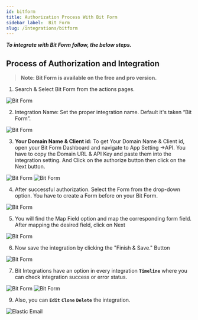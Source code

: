 ```yaml
---
id: bitform
title: Authorization Process With Bit Form
sidebar_label:  Bit Form
slug: /integrations/bitform
---
```


***To integrate with Bit Form follow, the below steps.***

## Process of Authorization and Integration
> **Note: Bit Form is available on the free and pro version.**

1. Search & Select Bit Form from the actions pages.
 <Image src="actions/bit-form/select-bit-form" alt="Bit Form" w="1020" h="350" />


2. Integration Name: Set the proper integration name. Default it's taken “Bit Form”.
 <Image src="actions/bit-form/integration-name" alt="Bit Form" w="1020" h="350" />


3. **Your Domain Name & Client id:**  To get Your Domain Name & Client id, open your Bit Form Dashboard and navigate to App Setting ->API. You have to copy the Domain URL & API Key and paste them into the integration setting. And Click on the authorize button then click on the Next button. 

 <Image src="actions/bit-form/domain-url-client-id" alt="Bit Form" w="1020" h="350" />
 <Image src="actions/bit-form/get-domail-url-api-key" alt="Bit Form" w="1020" h="350" />


4. After successful authorization. Select the Form from the drop-down option. You have to create a Form before on your Bit Form. 
 <Image src="actions/bit-form/select-bit-form" alt="Bit Form" w="1020" h="350" />

5. You will find the Map Field option and map the corresponding form field. After mapping the desired field, click on Next
 <Image src="actions/bit-form/select-bit-form" alt="Bit Form" w="1020" h="350" />

6. Now save the integration by clicking the "Finish & Save." Button
 <Image src="actions/bit-form/finish-and-save" alt="Bit Form" w="1020" h="350" />

7. Bit Integrations have an option in every integration **`Timeline`** where you can check integration success or error status.
 <Image src="actions/bit-form/timeline" alt="Bit Form" w="1020" h="350" />
 <Image src="actions/bit-form/sucess-or-error-status" alt="Bit Form" w="1020" h="350" />

9. Also, you can **`Edit`** **`Clone`** **`Delete`** the integration.

 <Image src="actions/acumbamail/edit-clone-delete" alt="Elastic Email" w="1020" h="350" />